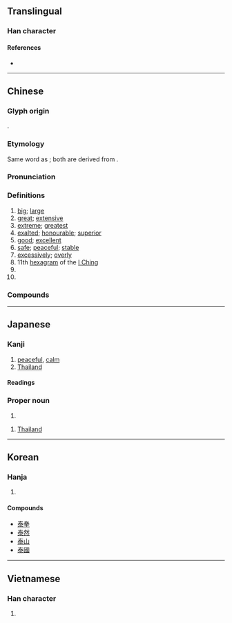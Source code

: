 {{also|奉|奏|秦}}
{{character info/new}}
==Translingual==

===Han character===
{{Han char|rn=85|rad=水|as=05|sn=10|four=50132|canj=QKE|ids=⿱𡗗氺}}

====References====
* {{Han ref|kx=0618.150|dkj=17325|dj=1013.100|hdz=31577.030|uh=6CF0|ud=27888|bh=AEF5|bd=44789}}

----

==Chinese==
{{zh-forms|alt=太-second round simplified,冭‎}}

===Glyph origin===
{{Han etym}}
{{Han compound|廾|水|大|ls=psc|c1=s|c2=s|c3=p}}.

===Etymology===
Same word as {{och-l|太|great; greatest; excessive}}; both are derived from {{och-l|大|big}}.

===Pronunciation===
{{zh-pron
|m=tài
|m-s=
|c=taai3
|c-t=
|g=
|h=pfs=thai;gd=tai4
|j=
|mb=tuo̿i
|md=tái
|mn=thòa/thài
|mn_note=thoà - vernacular; thài - literary
|mn-t=tai3
|w=2tha
|x=
|mc=y
|oc=y
|cat=a,adv,n,pn
}}

===Definitions===
{{zh-hanzi}}

# [[big]]; [[large]]
# [[great]]; [[extensive]]
# [[extreme]]; [[greatest]]
# [[exalted]]; [[honourable]]; [[superior]]
# [[good]]; [[excellent]]
# [[safe]]; [[peaceful]]; [[stable]]
# [[excessively]]; [[overly]]
# 11th [[hexagram]] of the [[I Ching]]
# {{zh-short|泰國|[[Thailand]]}}
# {{surname|lang=zh}}

===Compounds===
{{zh-der|泰國|泰語|泰拳|三陽交泰|三陽開泰|不識泰山|交泰|人猿泰山|倒持泰阿|去泰去甚|去甚去泰|否去泰來|否往泰來|否極必泰|否極泰來|否極生泰|否泰|否終而泰|國泰民安|天地交泰|奢泰|宇文泰|安如泰山|安於泰山|安泰|安若泰山|康泰|心安神泰|托爾斯泰|持盈保泰|政躬康泰|時通運泰|景泰|景泰藍|死重泰山|民安國泰|泰一|泰交|泰伯|泰來否往|泰元|泰初|泰勒制度|泰半|泰國勞工|泰國拳|泰國新娘|泰坦族|泰壇|泰始|泰定|泰山|泰山之安|泰山其頹|泰山刻石|泰山北斗|泰山可倚|泰山壓卵|泰山壓頂|泰山娘娘|泰山梁木|泰山磐石|泰山若厲|泰山鴻毛|泰常|泰平|泰戈爾|泰斗|泰昌|泰晤士河|泰極而否|泰水|泰清|泰然|泰然居之|泰然自若|泰然處之|泰王國|泰皇|泰系各族|泰納|泰綺絲|泰西|泰誓|泰豫|泰辰|泰阿|泰阿倒持|泰階|泰階平|泰雅族|發跡變泰|穩如泰山|華倫泰節|處之泰然|變泰|身名俱泰|通泰|鄂爾泰|重於泰山|開泰|阿爾泰山|鴻毛泰山|泰安|長泰|泰州|泰武}}

----

==Japanese==

===Kanji===
{{ja-kanji|grade=c|rs=水05}}

# [[peaceful]], [[calm]]
# [[Thailand]]

====Readings====
{{ja-readings
|on=たい
|kun=やす-い, おおき.い, おご-る
}}

===Proper noun===
{{ja-pos|proper|やすし}}

# {{given name|male|lang=ja|sort=やすし}}

{{ja-pos|proper|たい|タイ}}

# [[Thailand]]

----

==Korean==

===Hanja===
{{ko-hanja|hangeul=태}}

# {{defn|lang=ko|sort=水05}}

====Compounds====
* [[泰拳]]
* [[泰然]]
* [[泰山]]
* [[泰國]]<!-- this probably needs to be sorted somewhere else in list -->

----

==Vietnamese==

===Han character===
{{vi-hantu|[[thái]]|rs=水05}}

# {{defn|lang=vi|sort=水05}}